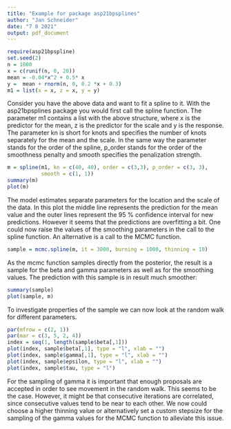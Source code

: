 ```yaml
---
title: "Example for package asp21bpsplines"
author: "Jan Schneider"
date: "7 8 2021"
output: pdf_document
---
```



```r
require(asp21bpspline)
set.seed(2)
n = 1000
x = c(runif(n, 0, 20))
mean = -0.04*x^2 + 0.5* x 
y =  mean + rnorm(n, 0, 0.2 *x + 0.3)
m1 = list(x = x, z = x, y = y)

```
Consider you have the above data and want to fit a spline to it. With the 
asp21bpsplines package you would first call the spline function. The parameter m1 contains a list with the above structure, where x is the predictor for the mean, z is the predictor for the scale and y is the response. The parameter kn is short for knots and specifies the number of knots separately for the mean and the scale. In the same way the parameter stands for the order of the spline, p_order stands for the order of the smoothness penalty and smooth specifies the penalization strength.

```r
m = spline(m1, kn = c(40, 40), order = c(3,3), p_order = c(3, 3), 
           smooth = c(1, 1))
summary(m)
plot(m)
```


The model estimates separate parameters for the location and the scale of the data.
In this plot the middle line represents the prediction for the mean value
and the outer lines represent the 95 % confidence interval for new predictions.
However it seems that the predictions are overfitting a bit. One could now raise 
the values of the smoothing parameters in the call to the spline function. 
An alternative is a call to the MCMC function.

```r
sample = mcmc.spline(m, it = 3000, burning = 1000, thinning = 10)
```

As the mcmc function samples directly from the posterior, the result is a sample 
for the beta and gamma parameters as well as for the smoothing values. The
prediction with this sample is in result much smoother:

```r
summary(sample)
plot(sample, m)
```
To investigate properties of the sample we can now look at the random walk for different 
parameters.

```r
par(mfrow = c(2, 1))
par(mar = c(3, 5, 2, 4))
index = seq(1, length(sample$beta[,1]))
plot(index, sample$beta[,1], type = "l", xlab = "")
plot(index, sample$gamma[,1], type = "l", xlab = "")
plot(index, sample$epsilon, type = "l", xlab = "")
plot(index, sample$tau, type = "l")
```

For the sampling of gamma it is important that enough proposals are accepted in order to see movement in the random walk. This seems to be the case. However, it might be that consecutive iterations
are correlated, since consecutive values tend to be near to each other. We now could choose a higher thinning value or alternatively set a custom stepsize for the sampling of the gamma values 
for the MCMC function to alleviate this issue.

